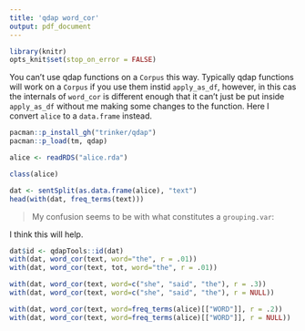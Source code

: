 ```yaml
---
title: 'qdap word_cor'
output: pdf_document
---
```


```r
library(knitr)
opts_knit$set(stop_on_error = FALSE)
```


You can't use qdap functions on a `Corpus` this way.  Typically qdap functions will work on a `Corpus` if you use them instid `apply_as_df`, however, in this cas the internals of `word_cor` is different enough that it can't just be put inside `apply_as_df` without me making some changes to the function.  Here I convert `alice` to a `data.frame` instead.

```r
pacman::p_install_gh("trinker/qdap")
pacman::p_load(tm, qdap)

alice <- readRDS("alice.rda")

class(alice)

dat <- sentSplit(as.data.frame(alice), "text")
head(with(dat, freq_terms(text)))
```

> My confusion seems to be with what constitutes a `grouping.var`:

I think this will help.  

```r
dat$id <- qdapTools::id(dat)
with(dat, word_cor(text, word="the", r = .01))
with(dat, word_cor(text, tot, word="the", r = .01))

with(dat, word_cor(text, word=c("she", "said", "the"), r = .3))
with(dat, word_cor(text, word=c("she", "said", "the"), r = NULL))

with(dat, word_cor(text, word=freq_terms(alice)[["WORD"]], r = .2))
with(dat, word_cor(text, word=freq_terms(alice)[["WORD"]], r = NULL))
```




